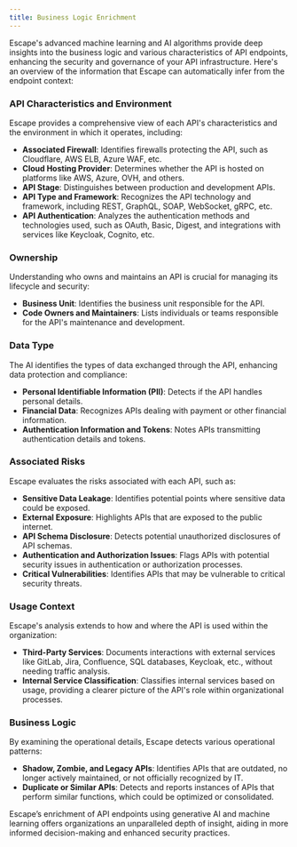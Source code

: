 ```yaml
---
title: Business Logic Enrichment
---
```


Escape's advanced machine learning and AI algorithms provide deep insights into the business logic and various characteristics of API endpoints, enhancing the security and governance of your API infrastructure. Here's an overview of the information that Escape can automatically infer from the endpoint context:

### API Characteristics and Environment

Escape provides a comprehensive view of each API's characteristics and the environment in which it operates, including:

- **Associated Firewall**: Identifies firewalls protecting the API, such as Cloudflare, AWS ELB, Azure WAF, etc.
- **Cloud Hosting Provider**: Determines whether the API is hosted on platforms like AWS, Azure, OVH, and others.
- **API Stage**: Distinguishes between production and development APIs.
- **API Type and Framework**: Recognizes the API technology and framework, including REST, GraphQL, SOAP, WebSocket, gRPC, etc.
- **API Authentication**: Analyzes the authentication methods and technologies used, such as OAuth, Basic, Digest, and integrations with services like Keycloak, Cognito, etc.

### Ownership

Understanding who owns and maintains an API is crucial for managing its lifecycle and security:

- **Business Unit**: Identifies the business unit responsible for the API.
- **Code Owners and Maintainers**: Lists individuals or teams responsible for the API's maintenance and development.

### Data Type

The AI identifies the types of data exchanged through the API, enhancing data protection and compliance:

- **Personal Identifiable Information (PII)**: Detects if the API handles personal details.
- **Financial Data**: Recognizes APIs dealing with payment or other financial information.
- **Authentication Information and Tokens**: Notes APIs transmitting authentication details and tokens.

### Associated Risks

Escape evaluates the risks associated with each API, such as:

- **Sensitive Data Leakage**: Identifies potential points where sensitive data could be exposed.
- **External Exposure**: Highlights APIs that are exposed to the public internet.
- **API Schema Disclosure**: Detects potential unauthorized disclosures of API schemas.
- **Authentication and Authorization Issues**: Flags APIs with potential security issues in authentication or authorization processes.
- **Critical Vulnerabilities**: Identifies APIs that may be vulnerable to critical security threats.

### Usage Context

Escape's analysis extends to how and where the API is used within the organization:

- **Third-Party Services**: Documents interactions with external services like GitLab, Jira, Confluence, SQL databases, Keycloak, etc., without needing traffic analysis.
- **Internal Service Classification**: Classifies internal services based on usage, providing a clearer picture of the API's role within organizational processes.

### Business Logic

By examining the operational details, Escape detects various operational patterns:

- **Shadow, Zombie, and Legacy APIs**: Identifies APIs that are outdated, no longer actively maintained, or not officially recognized by IT.
- **Duplicate or Similar APIs**: Detects and reports instances of APIs that perform similar functions, which could be optimized or consolidated.

Escape’s enrichment of API endpoints using generative AI and machine learning offers organizations an unparalleled depth of insight, aiding in more informed decision-making and enhanced security practices.
